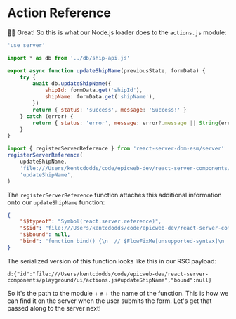 # Action Reference

👨‍💼 Great! So this is what our Node.js loader does to the `actions.js` module:

```js
'use server'

import * as db from '../db/ship-api.js'

export async function updateShipName(previousState, formData) {
	try {
		await db.updateShipName({
			shipId: formData.get('shipId'),
			shipName: formData.get('shipName'),
		})
		return { status: 'success', message: 'Success!' }
	} catch (error) {
		return { status: 'error', message: error?.message || String(error) }
	}
}

import { registerServerReference } from 'react-server-dom-esm/server'
registerServerReference(
	updateShipName,
	'file:///Users/kentcdodds/code/epicweb-dev/react-server-components/playground/ui/actions.js',
	'updateShipName',
)
```

The `registerServerReference` function attaches this additional information onto
our `updateShipName` function:

```json
{
	"$$typeof": "Symbol(react.server.reference)",
	"$$id": "file:///Users/kentcdodds/code/epicweb-dev/react-server-components/playground/ui/actions.js#updateShipName",
	"$$bound": null,
	"bind": "function bind() {\n  // $FlowFixMe[unsupported-syntax]\n  var newFn = FunctionBind.apply(this, arguments);\n\n  if (this.$$typeof === SERVER_REFERENCE_TAG) {\n    // $FlowFixMe[method-unbinding]\n    var args = ArraySlice.call(arguments, 1);\n    return Object.defineProperties(newFn, {\n      $$typeof: {\n        value: SERVER_REFERENCE_TAG\n      },\n      $$id: {\n        value: this.$$id\n      },\n      $$bound: {\n        value: this.$$bound ? this.$$bound.concat(args) : args\n      },\n      bind: {\n        value: bind\n      }\n    });\n  }\n\n  return newFn;\n}"
}
```

The serialized version of this function looks like this in our RSC payload:

```
d:{"id":"file:///Users/kentcdodds/code/epicweb-dev/react-server-components/playground/ui/actions.js#updateShipName","bound":null}
```

So it's the path to the module + `#` + the name of the function. This is how we
can find it on the server when the user submits the form. Let's get that passed
along to the server next!
